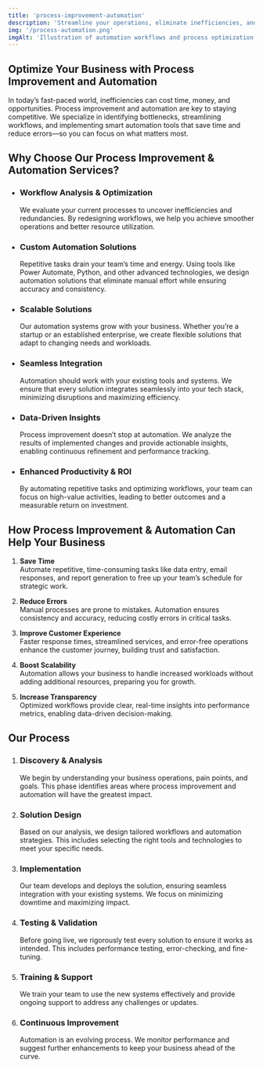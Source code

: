 ```yaml
---
title: 'process-improvement-automation'
description: 'Streamline your operations, eliminate inefficiencies, and boost productivity with tailored process improvement and automation solutions.'
img: '/process-automation.png'
imgAlt: 'Illustration of automation workflows and process optimization'
---
```


## Optimize Your Business with Process Improvement and Automation

In today’s fast-paced world, inefficiencies can cost time, money, and opportunities. Process improvement and automation are key to staying competitive. We specialize in identifying bottlenecks, streamlining workflows, and implementing smart automation tools that save time and reduce errors—so you can focus on what matters most.

## Why Choose Our Process Improvement & Automation Services?

- ### Workflow Analysis & Optimization  
  We evaluate your current processes to uncover inefficiencies and redundancies. By redesigning workflows, we help you achieve smoother operations and better resource utilization.

- ### Custom Automation Solutions  
  Repetitive tasks drain your team’s time and energy. Using tools like Power Automate, Python, and other advanced technologies, we design automation solutions that eliminate manual effort while ensuring accuracy and consistency.

- ### Scalable Solutions  
  Our automation systems grow with your business. Whether you’re a startup or an established enterprise, we create flexible solutions that adapt to changing needs and workloads.

- ### Seamless Integration  
  Automation should work with your existing tools and systems. We ensure that every solution integrates seamlessly into your tech stack, minimizing disruptions and maximizing efficiency.

- ### Data-Driven Insights  
  Process improvement doesn’t stop at automation. We analyze the results of implemented changes and provide actionable insights, enabling continuous refinement and performance tracking.

- ### Enhanced Productivity & ROI  
  By automating repetitive tasks and optimizing workflows, your team can focus on high-value activities, leading to better outcomes and a measurable return on investment.

## How Process Improvement & Automation Can Help Your Business

1. **Save Time**  
   Automate repetitive, time-consuming tasks like data entry, email responses, and report generation to free up your team’s schedule for strategic work.

2. **Reduce Errors**  
   Manual processes are prone to mistakes. Automation ensures consistency and accuracy, reducing costly errors in critical tasks.

3. **Improve Customer Experience**  
   Faster response times, streamlined services, and error-free operations enhance the customer journey, building trust and satisfaction.

4. **Boost Scalability**  
   Automation allows your business to handle increased workloads without adding additional resources, preparing you for growth.

5. **Increase Transparency**  
   Optimized workflows provide clear, real-time insights into performance metrics, enabling data-driven decision-making.

## Our Process

1. ### Discovery & Analysis  
   We begin by understanding your business operations, pain points, and goals. This phase identifies areas where process improvement and automation will have the greatest impact.

2. ### Solution Design  
   Based on our analysis, we design tailored workflows and automation strategies. This includes selecting the right tools and technologies to meet your specific needs.

3. ### Implementation  
   Our team develops and deploys the solution, ensuring seamless integration with your existing systems. We focus on minimizing downtime and maximizing impact.

4. ### Testing & Validation  
   Before going live, we rigorously test every solution to ensure it works as intended. This includes performance testing, error-checking, and fine-tuning.

5. ### Training & Support  
   We train your team to use the new systems effectively and provide ongoing support to address any challenges or updates.

6. ### Continuous Improvement  
   Automation is an evolving process. We monitor performance and suggest further enhancements to keep your business ahead of the curve.
